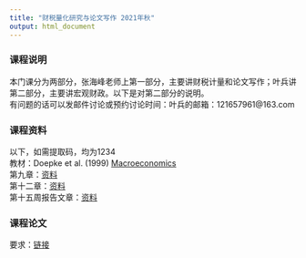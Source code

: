 ```yaml
---
title: "财税量化研究与论文写作 2021年秋"
output: html_document
---
```

  
### 课程说明  
本门课分为两部分，张海峰老师上第一部分，主要讲财税计量和论文写作；叶兵讲第二部分，主要讲宏观财政。以下是对第二部分的说明。<br>
有问题的话可以发邮件讨论或预约讨论时间：叶兵的邮箱：121657961@163.com<br>
  
### 课程资料  
以下，如需提取码，均为1234<br>
教材：Doepke et al. (1999) [Macroeconomics](https://faculty.wcas.northwestern.edu/~mdo738/textbook/main.pdf)<br>
第九章：[资料](https://pan.baidu.com/s/1FujN8BsUL28SwxuvX146wg)<br>
第十二章：[资料](https://pan.baidu.com/s/1eFKgyUJJ7N4-2RQ8lS-HSg)<br>
第十五周报告文章：[资料](https://pan.baidu.com/s/1VxnbuvAOg6y9Q_YiVrcubA)<br>
  
### 课程论文  
要求：[链接](https://kdocs.cn/l/cdf5TfIrgv1a)
